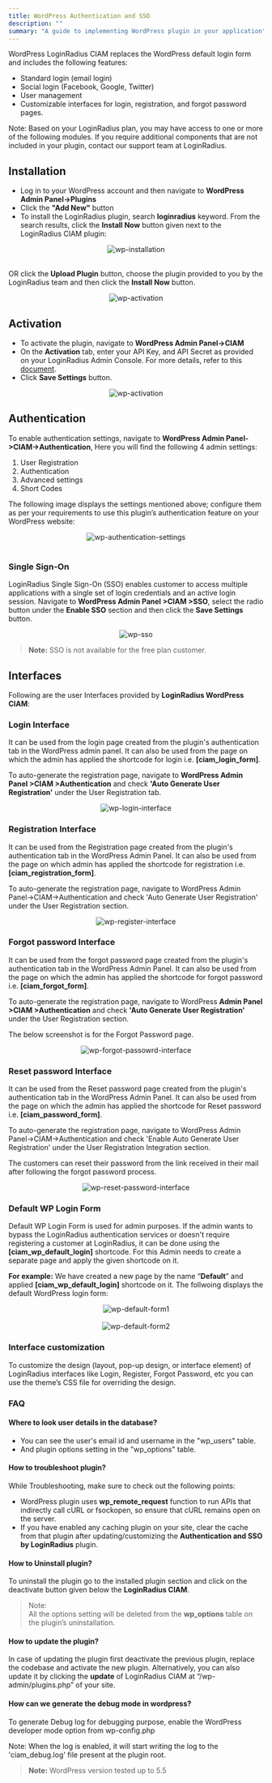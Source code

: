 ```yaml
---
title: WordPress Authentication and SSO 
description: ""
summary: "A guide to implementing WordPress plugin in your application"
---
```


WordPress LoginRadius CIAM replaces the WordPress default login form and includes the following features:

- Standard login (email login)
- Social login (Facebook, Google, Twitter)
- User management
- Customizable interfaces for login, registration, and forgot password pages.

Note: Based on your LoginRadius plan, you may have access to one or more of the following modules. If you require additional components that are not included in your plugin, contact our support team at LoginRadius.

## Installation

- Log in to your WordPress account and then navigate to **WordPress Admin Panel->Plugins**
- Click the **"Add New"** button
- To install the LoginRadius plugin, search **loginradius**  keyword. From the search results, click the **Install Now** button given next to the LoginRadius CIAM plugin:
  
<div style="text-align:center">
  <img src="../assets/wordpress/wp-installation.png" alt="wp-installation" />
</div>

<br/>

OR click the **Upload Plugin** button, choose the plugin provided to you by the LoginRadius team and then click the **Install Now** button.


<div style="text-align:center">
  <img src="../assets/wordpress/wp-upload.png" alt="wp-activation" />
</div>

## Activation

- To activate the plugin, navigate to **WordPress Admin Panel->CIAM**
- On the **Activation** tab, enter your API Key, and API Secret as provided on your LoginRadius Admin Console. For more details, refer to this [document]("/howto/dashboard-setup/").
- Click **Save Settings** button.

<div style="text-align:center">
  <img src="../assets/wordpress/wp-activation.png" alt="wp-activation" />
</div>

## Authentication

To enable authentication settings, navigate to **WordPress Admin Panel->CIAM->Authentication**, Here you will find the following 4 admin settings:

  1. User Registration
  2. Authentication                                       
  3. Advanced settings
  4. Short Codes

The following image displays the settings mentioned above; configure them as per your requirements to use this plugin’s authentication feature on your WordPress website:


<div style="text-align:center">
  <img src="../assets/wordpress/wp-authentication-settings.png" alt="wp-authentication-settings" />
</div>
<br/>


### Single Sign-On

LoginRadius Single Sign-On (SSO) enables customer to access multiple applications with a single set of login credentials and an active login session. Navigate to **WordPress Admin Panel >CIAM >SSO**, select the radio button under the **Enable SSO** section and then click the **Save Settings** button.

<div style="text-align:center">
  <img src="../assets/wordpress/wp-sso.png" alt="wp-sso" />
</div> 

> **Note:** SSO is not available for the free plan customer.

## Interfaces

Following are the user Interfaces provided by **LoginRadius WordPress CIAM**:

### Login Interface

It can be used from the login page created from the plugin's authentication tab in the WordPress admin panel. It can also be used from the page on which the admin has applied the shortcode for login i.e. **[ciam_login_form]**.

To auto-generate the registration page, navigate to **WordPress Admin Panel >CIAM >Authentication** and check **'Auto Generate User Registration'** under the User Registration tab.

<div style="text-align:center">
  <img src="../assets/wordpress/wp-login-interface.png" alt="wp-login-interface" />
</div>


### Registration Interface

It can be used from the Registration page created from the plugin's authentication tab in the WordPress Admin Panel. It can also be used from the page on which admin has applied the shortcode for registration i.e. **[ciam_registration_form]**.

To auto-generate the registration page, navigate to WordPress Admin Panel->CIAM->Authentication and check 'Auto Generate User Registration' under the User Registration section.


<div style="text-align:center">
  <img src="../assets/wordpress/wp-register-interface.png" alt="wp-register-interface" />
</div>

### Forgot password Interface

It can be used from the forgot password page created from the plugin's authentication tab in the WordPress Admin Panel. It can also be used from the page on which the admin has applied the shortcode for forgot password i.e. **[ciam_forgot_form]**.

To auto-generate the registration page, navigate to WordPress **Admin Panel >CIAM >Authentication** and check **'Auto Generate User Registration'** under the User Registration section.

The below screenshot is for the Forgot Password page.

<div style="text-align:center">
  <img src="../assets/wordpress/wp-forgot-passowrd-interface.png" alt="wp-forgot-passowrd-interface" />
</div>

### Reset password Interface

It can be used from the Reset password page created from the plugin's authentication tab in the WordPress Admin Panel. It can also be used from the page on which the admin has applied the shortcode for Reset password i.e. **[ciam_password_form]**.

To auto-generate the registration page, navigate to WordPress Admin Panel->CIAM->Authentication and check 'Enable Auto Generate User Registration' under the User Registration Integration section.

The customers can reset their password from the link received in their mail after following the forgot password process.

<div style="text-align:center">
  <img src="../assets/wordpress/wp-reset-password-interface.png" alt="wp-reset-password-interface" />
</div>

### Default WP Login Form

Default WP Login Form is used for admin purposes. If the admin wants to bypass the LoginRadius authentication services or doesn't require registering a customer at LoginRadius, it can be done using the **[ciam_wp_default_login]** shortcode. For this Admin needs to create a separate page and apply the given shortcode on it.

**For example:** We have created a new page by the name “**Default**” and applied **[ciam_wp_default_login]** shortcode on it. The follwoing displays the default WordPress login form:

<div style="text-align:center">
  <img src="../assets/wordpress/wp-default-form1.png" alt="wp-default-form1" />
</div>

<br/>

<div style="text-align:center">
  <img src="../assets/wordpress/wp-default-form2.png" alt="wp-default-form2" />
</div>


### Interface customization

To customize the design (layout, pop-up design, or interface element) of LoginRadius interfaces like Login, Register, Forgot Password, etc  you can use the theme’s CSS file for overriding the design.


### FAQ

#### Where to look user details in the database?

- You can see the user's email id and username in the "wp_users" table.
- And plugin options setting in the "wp_options" table. 

#### How to troubleshoot plugin?

While Troubleshooting, make sure to check out the following points:

- WordPress plugin uses **wp_remote_request** function to run APIs that indirectly call cURL or fsockopen, so ensure that cURL remains open on the server.
- If you have enabled any caching plugin on your site, clear the cache from that plugin after updating/customizing the **Authentication and SSO by LoginRadius** plugin.

#### How to Uninstall plugin?

To uninstall the plugin go to the installed plugin section and click on the deactivate button given below the **LoginRadius CIAM**.

> Note: 
> <br/>All the options setting will be deleted from the **wp_options** table on the plugin’s uninstallation.



#### How to update the plugin?

In case of updating the plugin first deactivate the previous plugin, replace the codebase and activate the new plugin. Alternatively, you can also update it by clicking the **update** of LoginRadius CIAM at “/wp-admin/plugins.php” of your site.

#### How can we generate the debug mode in wordpress?

To generate Debug log for debugging purpose, enable the WordPress developer mode option from wp-config.php

Note: When the log is enabled, it will start writing the log to the 'ciam_debug.log' file present at the plugin root.


> **Note:** WordPress version tested up to 5.5